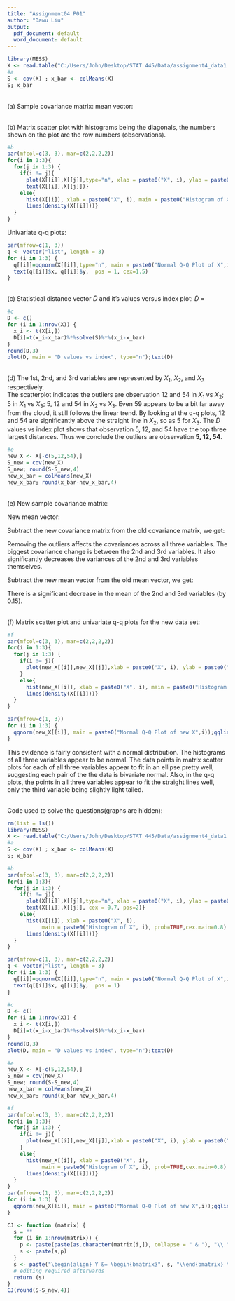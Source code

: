 ---
title: "Assignment04 P01"
author: "Dawu Liu"
output:
  pdf_document: default
  word_document: default
---
```{r, echo=FALSE, results='hide'}
library(MESS)
X <- read.table("C:/Users/John/Desktop/STAT 445/Data/assignment4_data1.txt", sep = ",")
#a
S <- cov(X) ; x_bar <- colMeans(X)
S; x_bar
```
\
(a)
Sample covariance matrix:
\begin{align} 
S &= \begin{bmatrix}  0.65821889919388 & 0.54853765690655 & 0.175868141491043 \\  0.54853765690655 & 2.32605135623547 & 0.0219115575942205 \\  0.175868141491043 & 0.0219115575942205 & 3.06394221761802 \\  
\end{bmatrix} 
\end{align}
mean vector:
\begin{align} 
\tilde{\bar{x}} &= \begin{pmatrix}  
0.1441416 \\  0.8633031 \\ -0.1925616 
\end{pmatrix} 
\end{align}

\
(b)
Matrix scatter plot with histograms being the diagonals, the numbers shown on the plot are the row numbers (observations).

```{r, echo=FALSE, results='hide',fig.height=5, fig.width=6.67}
#b
par(mfcol=c(3, 3), mar=c(2,2,2,2))
for(i in 1:3){
  for(j in 1:3) {
    if(i != j){
      plot(X[[i]],X[[j]],type="n", xlab = paste0("X", i), ylab = paste0("X", j))
      text(X[[i]],X[[j]])}
    else{
      hist(X[[i]], xlab = paste0("X", i), main = paste0("Histogram of X", i), prob=TRUE,cex.main=0.8)
      lines(density(X[[i]]))}
  }
}
```

\newpage
Univariate q-q plots:

```{r, echo=FALSE, results='hide',fig.height=4, fig.width=12}
par(mfrow=c(1, 3))
q <- vector("list", length = 3)
for (i in 1:3) {
  q[[i]]=qqnorm(X[[i]],type="n", main = paste0("Normal Q-Q Plot of X",i));qqline(X[[i]],col="red")
  text(q[[i]]$x, q[[i]]$y,  pos = 1, cex=1.5)
}
```
\
(c) Statistical distance vector $\tilde{D}$ and it's values versus index plot:
$\tilde{D}$  = 
```{r, echo=FALSE, fig.height=5, fig.width=10}
#c
D <- c() 
for (i in 1:nrow(X)) {
  x_i <- t(X[i,])
  D[i]=t(x_i-x_bar)%*%solve(S)%*%(x_i-x_bar)
}
round(D,3)
plot(D, main = "D values vs index", type="n");text(D)
```
\
(d) 
The 1st, 2nd, and 3rd variables are represented by $X_1$, $X_2$, and $X_3$ respectively. \
The scatterplot indicates the outliers are observation 12 and 54 in $X_1$ vs $X_2$; 
5 in $X_1$ vs $X_3$; 5, 12 and 54 in $X_2$ vs $X_3$.
Even 59 appears to be a bit far away from the cloud, it still follows the linear trend.
By looking at the q-q plots, 12 and 54 are significantly above the straight line in $X_2$, 
so as 5 for $X_3$. The $\tilde{D}$ values vs index plot shows that observation 5, 12, and 54 have the top
three largest distances. Thus we conclude the outliers are observation $\textbf{5, 12, 54}$.


```{r, echo=FALSE, results='hide'}
#e
new_X <- X[-c(5,12,54),]
S_new = cov(new_X)
S_new; round(S-S_new,4)
new_x_bar = colMeans(new_X)
new_x_bar; round(x_bar-new_x_bar,4)
```
\
(e) New sample covariance matrix:
\begin{align} 
S &= \begin{bmatrix}  0.668136852725533 & 0.517193086605832 & 0.227261815320189 \\  0.517193086605832 & 0.937622838632426 & 0.263446058804402 \\  0.227261815320189 & 0.263446058804402 & 0.499434430158578 \\  
\end{bmatrix} 
\end{align}

New mean vector:
\begin{align} 
\tilde{\bar{x}} &= \begin{pmatrix}  
0.1453851 \\ 0.7103047 \\ -0.3447489
\end{pmatrix} 
\end{align}

Subtract the new covariance matrix from the old covariance matrix, we get:
\begin{align} 
\text{difference, old - new} &= \begin{bmatrix}  -0.0099 & 0.0313 & -0.0514 \\  0.0313 & 1.3884 & -0.2415 \\  -0.0514 & -0.2415 & 2.5645 \\  
\end{bmatrix} 
\end{align}

Removing the outliers affects the covariances across all three variables. The biggest covariance change is between the 2nd and 3rd variables.
It also significantly decreases the variances of the 2nd and 3rd variables themselves. 

Subtract the new mean vector from the old mean vector, we get:
\begin{align} 
\text{difference, old - new} &= \begin{pmatrix}  
-0.0012 \\ 0.1530 \\ 0.1522 
\end{pmatrix} 
\end{align}

There is a significant decrease in the mean of the 2nd and 3rd variables (by 0.15). 

\
(f) Matrix scatter plot and univariate q-q plots for the new data set:  
```{r, echo=FALSE, results='hide'}
#f
par(mfcol=c(3, 3), mar=c(2,2,2,2))
for(i in 1:3){
  for(j in 1:3) {
    if(i != j){
      plot(new_X[[i]],new_X[[j]],xlab = paste0("X", i), ylab = paste0("X", j))
    }
    else{
      hist(new_X[[i]], xlab = paste0("X", i), main = paste0("Histogram of X", i), prob=TRUE,cex.main=0.8)
      lines(density(X[[i]]))}
  }
}
```

```{r, echo=FALSE, results='hide',fig.height=4, fig.width=12}
par(mfrow=c(1, 3))
for (i in 1:3) {
  qqnorm(new_X[[i]], main = paste0("Normal Q-Q Plot of new X",i));qqline(X[[i]],col="red")
}

```
This evidence is fairly consistent with a normal distribution. The histograms of all three variables appear to be normal.
The data points in matrix scatter plots for each of all three variables appear to fit in an ellipse pretty well, suggesting each pair of the
the data is bivariate normal. Also, in the q-q plots, the points in all three variables appear to fit the straight lines well, only
the third variable being slightly light tailed.

\
Code used to solve the questions(graphs are hidden):
```{r, fig.show='hide'}
rm(list = ls())
library(MESS)
X <- read.table("C:/Users/John/Desktop/STAT 445/Data/assignment4_data1.txt", sep = ",")
#a
S <- cov(X) ; x_bar <- colMeans(X)
S; x_bar

#b
par(mfcol=c(3, 3), mar=c(2,2,2,2))
for(i in 1:3){
  for(j in 1:3) {
    if(i != j){
      plot(X[[i]],X[[j]],type="n", xlab = paste0("X", i), ylab = paste0("X", j))
      text(X[[i]],X[[j]], cex = 0.7, pos=2)}
    else{
      hist(X[[i]], xlab = paste0("X", i), 
           main = paste0("Histogram of X", i), prob=TRUE,cex.main=0.8)
      lines(density(X[[i]]))}
  }
}

par(mfrow=c(1, 3), mar=c(2,2,2,2))
q <- vector("list", length = 3)
for (i in 1:3) {
  q[[i]]=qqnorm(X[[i]],type="n", main = paste0("Normal Q-Q Plot of X",i));qqline(X[[i]],col="red")
  text(q[[i]]$x, q[[i]]$y,  pos = 1)
}

#c
D <- c() 
for (i in 1:nrow(X)) {
  x_i <- t(X[i,])
  D[i]=t(x_i-x_bar)%*%solve(S)%*%(x_i-x_bar)
}
round(D,3)
plot(D, main = "D values vs index", type="n");text(D)

#e
new_X <- X[-c(5,12,54),]
S_new = cov(new_X)
S_new; round(S-S_new,4)
new_x_bar = colMeans(new_X)
new_x_bar; round(x_bar-new_x_bar,4)

#f
par(mfcol=c(3, 3), mar=c(2,2,2,2))
for(i in 1:3){
  for(j in 1:3) {
    if(i != j){
      plot(new_X[[i]],new_X[[j]],xlab = paste0("X", i), ylab = paste0("X", j))
    }
    else{
      hist(new_X[[i]], xlab = paste0("X", i), 
           main = paste0("Histogram of X", i), prob=TRUE,cex.main=0.8)
      lines(density(X[[i]]))}
  }
}
par(mfrow=c(1, 3), mar=c(2,2,2,2))
for (i in 1:3) {
  qqnorm(new_X[[i]], main = paste0("Normal Q-Q Plot of new X",i));qqline(X[[i]],col="red")
}
```




```{r, echo=FALSE, results='hide'}
CJ <- function (matrix) {
  s = ""
  for (i in 1:nrow(matrix)) {
    p <- paste(paste(as.character(matrix[i,]), collapse = " & "), "\\ ")
    s <- paste(s,p)
  }
  s <- paste("\begin{align} Y &= \begin{bmatrix}", s, "\\end{bmatrix} \\end{align}")
  # editing required afterwards
  return (s)
}
CJ(round(S-S_new,4))
```
